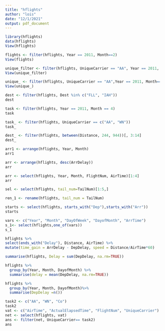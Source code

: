 ```yaml
---
title: "hflights"
author: "lois"
date: "12/1/2021"
output: pdf_document
---
```


```r
library(hflights)
data(hflights)
View(hflights)
```
```r
flights <- filter(hflights, Year == 2011, Month==2)
View(flights)
```

```r
unique_filter <- filter(hflights, UniqueCarrier == "AA", Year == 2011, Month==2)
View(unique_filter)
```
```r
unique_ <- filter(hflights, UniqueCarrier == "AA",Year == 2011, Month==2, DayOfWeek == 1)
View(unique_)
```
```r
dest <- filter(hflights, Dest %in% c("FLL", "IAH"))
dest
```
```r
task <- filter(hflights, Year == 2011, Month == 4)
task
```
```r
task_ <- filter(hflights, UniqueCarrier == c("AA", "WN"))
task_
```
```r
dest_ <- filter(hflights, between(Distance, 244, 944))[, 3:14]
dest_
```
```r
arr1 <- arrange(hflights, Year, Month)
arr1
```
```r
arr <- arrange(hflights, desc(ArrDelay))
arr
```

```r
arr <- select(hflights, Year, Month, FlightNum, AirTime)[1:4]
arr
```
```r
sel <- select(hflights, tail_num=TailNum)[1:5,]
```
```r
ren_1 <- rename(hflights, tail_num = TailNum)
```
```r
starts <- select(hflights, starts_with("Dep"),starts_with("Arr"))
starts
```
```r
vars <- c("Year", "Month", "DayOfWeek", "DayofMonth", "ArrTime")
s_1<- select(hflights,one_of(vars))
s_1

```
```r
hflights %>%
select(ends_with("Delay"), Distance, AirTime) %>%
mutate(time_gain = ArrDelay - DepDelay, speed = Distance/AirTime*60)  
```
```r
summarise(hflights, Delay = sum(DepDelay, na.rm=TRUE))
```
```r
hflights %>%
  group_by(Year, Month, DayofMonth) %>%
  summarise(delay = mean(DepDelay, na.rm=TRUE))
```
```r
hflights %>%
  group_by(Year, Month, DayofMonth)%>%
  summarise(DepDelay =n())
```

```r
task2 <- c("AA", "WN", "Co")
task2
vat <- c("AirTime", "ActualElapsedTime", "FlightNum", "UniqueCarrier")
net <- select(hflights, vat)
ans <- filter(net, UniqueCarrier== task2)
ans

```